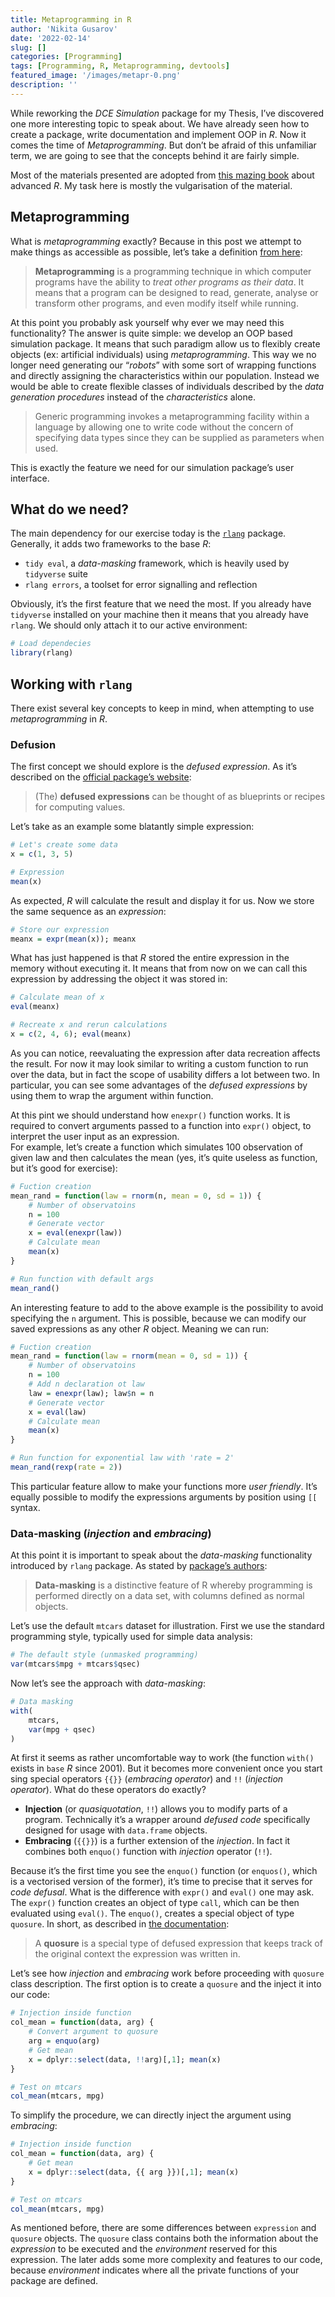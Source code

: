 ```yaml
---
title: Metaprogramming in R
author: 'Nikita Gusarov'
date: '2022-02-14'
slug: []
categories: [Programming]
tags: [Programming, R, Metaprogramming, devtools]
featured_image: '/images/metapr-0.png'
description: ''
---
```




While reworking the *DCE Simulation* package for my Thesis, I've discovered one more interesting topic to speak about. 
We have already seen how to create a package, write documentation and implement OOP in *R*. 
Now it comes the time of *Metaprogramming*. 
But don't be afraid of this unfamiliar term, we are going to see that the concepts behind it are fairly simple.

Most of the materials presented are adopted from [this mazing book](https://adv-r.hadley.nz/meta-big-picture.html) about advanced *R*. 
My task here is mostly the vulgarisation of the material. 



## Metaprogramming 

What is *metaprogramming* exactly? 
Because in this post we attempt to make things as accessible as possible, let's take a definition [from here](https://en.wikipedia.org/wiki/Metaprogramming):

> **Metaprogramming** is a programming technique in which computer programs have the ability to *treat other programs as their data*. 
> It means that a program can be designed to read, generate, analyse or transform other programs, and even modify itself while running.

At this point you probably ask yourself why ever we may need this functionality? 
The answer is quite simple: we develop an OOP based simulation package. 
It means that such paradigm allow us to flexibly create objects (ex: artificial individuals) using *metaprogramming*. 
This way we no longer need generating our "*robots*" with some sort of wrapping functions and directly assigning the characteristics within our population. 
Instead we would be able to create flexible classes of individuals described by the *data generation procedures* instead of the *characteristics* alone. 

> Generic programming invokes a metaprogramming facility within a language by allowing one to write code without the concern of specifying data types since they can be supplied as parameters when used. 

This is exactly the feature we need for our simulation package's user interface. 

## What do we need?

The main dependency for our exercise today is the [`rlang`](https://rlang.r-lib.org/) package. 
Generally, it adds two frameworks to the base *R*:

- `tidy eval`, a *data-masking* framework, which is heavily used by `tidyverse` suite
- `rlang errors`, a toolset for error signalling and reflection

Obviously, it's the first  feature that we need the most. 
If you already have `tidyverse` installed on your machine then it means that you already have `rlang`. 
We should only attach it to our active environment:

```r
# Load dependecies
library(rlang)
```

## Working with `rlang`

There exist several key concepts to keep in mind, when attempting to use *metaprogramming* in *R*.

### Defusion

The first concept we should explore is the *defused expression*. 
As it's described on the [official package's website]():

> (The) **defused expressions** can be thought of as blueprints or recipes for computing values.

Let's take as an example some blatantly simple expression: 

```r
# Let's create some data
x = c(1, 3, 5)

# Expression
mean(x)
```

As expected, *R* will calculate the result and display it for us. 
Now we store the same sequence as an *expression*:

```r
# Store our expression
meanx = expr(mean(x)); meanx
```

What has just happened is that *R* stored the entire expression in the memory without executing it. 
It means that from now on we can call this expression by addressing the object it was stored in: 

```r
# Calculate mean of x
eval(meanx)

# Recreate x and rerun calculations
x = c(2, 4, 6); eval(meanx)
```

As you can notice, reevaluating the expression after data recreation affects the result. 
For now it may look similar to writing a custom function to run over the data, but in fact the scope of usability differs a lot between two. 
In particular, you can see some advantages of the *defused expressions* by using them to wrap the argument within function. 

At this pint we should understand how `enexpr()` function works. 
It is required to convert arguments passed to a function into `expr()` object, to interpret the user input as an expression.  
For example, let's create a function which simulates 100 observation of given law and then calculates the mean (yes, it's quite useless as function, but it's good for exercise):

```r
# Fuction creation
mean_rand = function(law = rnorm(n, mean = 0, sd = 1)) {
    # Number of observatoins
    n = 100
    # Generate vector
    x = eval(enexpr(law))
    # Calculate mean
    mean(x)
}

# Run function with default args
mean_rand()
```

An interesting feature to add to the above example is the possibility to avoid specifying the `n` argument. 
This is possible, because we can modify our saved expressions as any other *R* object. 
Meaning we can run:

```r
# Fuction creation
mean_rand = function(law = rnorm(mean = 0, sd = 1)) {
    # Number of observatoins
    n = 100
    # Add n declaration ot law
    law = enexpr(law); law$n = n
    # Generate vector
    x = eval(law)
    # Calculate mean
    mean(x)
}

# Run function for exponential law with 'rate = 2'
mean_rand(rexp(rate = 2))
```

This particular feature allow to make your functions more *user friendly*. 
It's equally possible to modify the expressions arguments by position using `[[` syntax. 

### Data-masking (*injection* and *embracing*)

At this point it is important to speak about the *data-masking* functionality introduced by `rlang` package. 
As stated by [package's authors](https://rlang.r-lib.org/reference/topic-data-mask.html):

> **Data-masking** is a distinctive feature of R whereby programming is performed directly on a data set, with columns defined as normal objects.

Let's use the default `mtcars` dataset for illustration. 
First we use the standard programming style, typically used for simple data analysis:

```r
# The default style (unmasked programming)
var(mtcars$mpg + mtcars$qsec)
```

Now let's see the approach with *data-masking*:

```r
# Data masking
with(
    mtcars,
    var(mpg + qsec)
)
```

At first it seems as rather uncomfortable way to work (the function `with()` exists in `base` *R* since 2001). 
But it becomes more convenient once you start sing special operators `{{}}` (*embracing operator*) and `!!` (*injection operator*). 
What do these operators do exactly?

- **Injection** (or *quasiquotation*, `!!`) allows you to modify parts of a program. 
Technically it's a wrapper around *defused code* specifically designed for usage with `data.frame` objects. 
- **Embracing** (`{{}}`) is a further extension of the *injection*. 
In fact it combines both `enquo()` function with *injection* operator (`!!`). 

Because it's the first time you see the `enquo()` function 
(or `enquos()`, which is a vectorised version of the former), 
it's time to precise that it serves for *code defusal*. 
What is the difference with `expr()` and `eval()` one may ask. 
The `expr()` function creates an object of type `call`, which can be then evaluated using `eval()`. 
The `enquo()`, creates a special object of type `quosure`. 
In short, as described in [the documentation](https://rlang.r-lib.org/reference/topic-quosure.html):

> A **quosure** is a special type of defused expression that keeps track of the original context the expression was written in.

Let's see how *injection* and *embracing* work before proceeding with `quosure` class description. 
The first option is to create a `quosure` and the inject it into our code:

```r
# Injection inside function
col_mean = function(data, arg) {
    # Convert argument to quosure
    arg = enquo(arg)
    # Get mean
    x = dplyr::select(data, !!arg)[,1]; mean(x)
}

# Test on mtcars
col_mean(mtcars, mpg)
```

To simplify the procedure, we can directly inject the argument using *embracing*:

```r
# Injection inside function
col_mean = function(data, arg) {
    # Get mean
    x = dplyr::select(data, {{ arg }})[,1]; mean(x)
}

# Test on mtcars
col_mean(mtcars, mpg)
```

As mentioned before, there are some differences between `expression` and `quosure` objects. 
The `quosure` class contains both the information about the *expression* to be executed and the *environment* reserved for this expression. 
The later adds some more complexity and features to our code, because *environment* indicates where all the private functions of your package are defined. 

